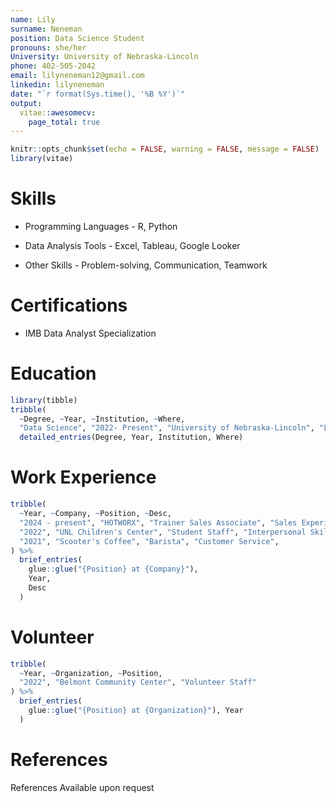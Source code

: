```yaml
---
name: Lily
surname: Neneman
position: Data Science Student
pronouns: she/her
University: University of Nebraska-Lincoln
phone: 402-505-2042
email: lilyneneman12@gmail.com
linkedin: lilyneneman
date: "`r format(Sys.time(), '%B %Y')`"
output:
  vitae::awesomecv:
    page_total: true
---
```


```r
knitr::opts_chunk$set(echo = FALSE, warning = FALSE, message = FALSE)
library(vitae)
```

# Skills

 * Programming Languages - R, Python
 
 * Data Analysis Tools - Excel, Tableau, Google Looker
 
 * Other Skills - Problem-solving, Communication, Teamwork
 
# Certifications
  * IMB Data Analyst Specialization
  
# Education

```r
library(tibble)
tribble(
  ~Degree, ~Year, ~Institution, ~Where,
  "Data Science", "2022- Present", "University of Nebraska-Lincoln", "Lincoln, Nebraska")%>%
  detailed_entries(Degree, Year, Institution, Where)
```

# Work Experience

```r
tribble(
  ~Year, ~Company, ~Position, ~Desc,
  "2024 - present", "HOTWORX", "Trainer Sales Associate", "Sales Experience", 
  "2022", "UNL Children's Center", "Student Staff", "Interpersonal Skills",
  "2021", "Scooter's Coffee", "Barista", "Customer Service",
) %>%
  brief_entries(
    glue::glue("{Position} at {Company}"),
    Year,
    Desc
  ) 
```

# Volunteer

```r
tribble(
  ~Year, ~Organization, ~Position, 
  "2022", "Belmont Community Center", "Volunteer Staff"
) %>%
  brief_entries(
    glue::glue("{Position} at {Organization}"), Year
  )
```

# References
References Available upon request

```r

```



